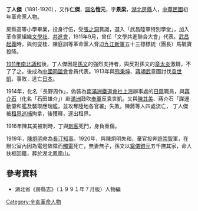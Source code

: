 {{No footnotes|time=2015-09-17T16:54:56+00:00}}
'''丁人傑'''（1891-1920），又作'''仁傑'''，[[譜名|譜名]]'''愷元'''，字'''景梁'''，[[湖北|湖北]][[房縣|房縣]]人，[[中華民國|中華民國]]初年革命黨人物。

房縣高等小學畢業，投身行伍，受[[張之洞|張之洞]]賞識，選入「武昌陸軍特別學堂」，加入革命黨組織[[文學社|文學社]]、[[共進會|共進會]]，1911年9月，曾任「文學共進聯合大會」代表。[[武昌起義|武昌起義]]時，與何燮桂、陳庭訓等革命黨人脅迫[[九江|九江]][[新軍|新軍]]五十三標標統（團長）馬毓寶投降。

[[1911年南北議和|1911年南北議和]]後，丁人傑因是[[孫文|孫文]]的強烈支持者，與反對孫文的[[章太炎|章太炎]]激辯，不了了之。後成為[[中國同盟會|中國同盟會]]會員代表。1913年與[[熊秉坤|熊秉坤]]、[[蔣翊武|蔣翊武]]意圖討伐[[袁世凱|袁世凱]]，事敗，逃亡[[日本|日本]]。

1914年，化名「長野周作」，偽裝為[[南滿洲鐵道會社|南滿洲鐵道會社]][[上海|上海]]辦事處的[[日本人|日籍]]職員，與[[蔣介石|蔣介石]]（化名「石田雄介」）赴[[滿洲|滿洲]]鼓吹[[奉軍|奉軍]]反袁世凱。又與[[陳其美|陳其美]]、蔣介石「謀運動肇和艦及襲取應瑞艦，並攻奪陸地各官署」失敗，陳蔣等人四處流亡， 丁人傑被[[租界|租界]][[巡捕|巡捕]]拘拿，後獲釋，逐出租界。

1916年陳其美被刺時，丁與[[刺客|刺客]]死鬥，身負重傷。

1919年，[[陳炯明|陳炯明]]命為[[長汀|長汀]][[知事|知事]]。1920年，與陳炯明失和，棄官投奔[[許崇智|許崇智]]軍，在辦公室內因為電燈故障而[[觸電|觸電]]死亡，無妻無子，孫文以[[奠儀|奠儀]][[銀元|銀元]]五千撫其家，命人扶柩回籍，葬於湖北鳳凰山。

==參考資料==
*湖北省《房縣志》（１９９１年７月版）人物編

[[Category:辛亥革命人物|Category:辛亥革命人物]]